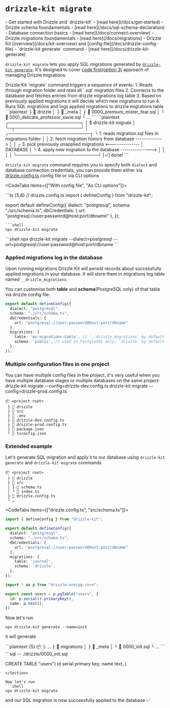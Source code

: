 
# `drizzle-kit migrate`
<Prerequisites>
- Get started with Drizzle and `drizzle-kit` - [read here](/docs/get-started)
- Drizzle schema foundamentals - [read here](/docs/sql-schema-declaration)
- Database connection basics - [read here](/docs/connect-overview)
- Drizzle migrations foundamentals - [read here](/docs/migrations)
- Drizzle Kit [overview](/docs/kit-overview) and [config file](/docs/drizzle-config-file)
- `drizzle-kit generate` command - [read here](/docs/drizzle-kit-generate)
</Prerequisites>
<br/>


`drizzle-kit migrate` lets you apply SQL migrations generated by [`drizzle-kit generate`](/docs/drizzle-kit-generate). 
It's designed to cover [code first(option 3)](/docs/migrations) approach of managing Drizzle migrations. 

<Callout collapsed="How it works under the hood?">
Drizzle Kit `migrate` command triggers a sequence of events:
1. Reads through migration folder and read all `.sql` migration files
2. Connects to the database and fetches entries from drizzle migrations log table
3. Based on previously applied migrations it will decide which new migrations to run
4. Runs SQL migrations and logs applied migrations to drizzle migrations table

<Section>
```plaintext
  ├ 📂 drizzle       
  │ ├ 📂 _meta
  │ ├ 📜 0000_premium_mister_fear.sql
  │ └ 📜 0001_delicate_professor_xavie.sql
  └ …
```
```plaintext
┌───────────────────────┐                  
│ $ drizzle-kit migrate │                  
└─┬─────────────────────┘                  
  │                                                         ┌──────────────────────────┐                                         
  └ 1. reads migration.sql files in migrations folder       │                          │
    2. fetch migration history from database -------------> │                          │
  ┌ 3. pick previously unapplied migrations <-------------- │         DATABASE         │
  └ 4. apply new migration to the database ---------------> │                          │
                                                            │                          │
                                                            └──────────────────────────┘
[✓] done!        
```
</Section>

</Callout>

`drizzle-kit migrate` command requires you to specify both `dialect` and database connection credentials, 
you can provide them either via [drizzle.config.ts](/docs/drizzle-config-file) config file or via CLI options

<CodeTabs items={["With config file", "As CLI options"]}>
<Section>
```ts {5,8}
// drizzle.config.ts
import { defineConfig } from "drizzle-kit";

export default defineConfig({
  dialect: "postgresql",
  schema: "./src/schema.ts",
  dbCredentials: {
    url: "postgresql://user:password@host:port/dbname"
  },
});
```
```shell
npx drizzle-kit migrate
```
</Section>
```shell
npx drizzle-kit migrate --dialect=postgresql --url=postgresql://user:password@host:port/dbname
```
</CodeTabs>

### Applied migrations log in the database
Upon running migrations Drizzle Kit will persist records about successfully applied migrations in your database. 
It will store them in migrations log table named `__drizzle_migrations`.

You can customise both **table** and **schema**(PostgreSQL only) of that table via drizzle config file:
```ts filename="drizzle.config.ts" {8-9}
export default defineConfig({
  dialect: "postgresql",
  schema: "./src/schema.ts",
  dbCredentials: {
    url: "postgresql://user:password@host:port/dbname"
  },
  migrations: {
    table: 'my-migrations-table', // `__drizzle_migrations` by default
    schema: 'public', // used in PostgreSQL only, `drizzle` by default
  },
});
```

### Multiple configuration files in one project
You can have multiple config files in the project, it's very useful when you have multiple database stages or multiple databases on the same project:
<Npx>
  drizzle-kit migrate --config=drizzle-dev.config.ts
  drizzle-kit migrate --config=drizzle-prod.config.ts
</Npx>
```plaintext {5-6}
📦 <project root>
 ├ 📂 drizzle
 ├ 📂 src
 ├ 📜 .env
 ├ 📜 drizzle-dev.config.ts
 ├ 📜 drizzle-prod.config.ts
 ├ 📜 package.json
 └ 📜 tsconfig.json
```

### Extended example
Let's generate SQL migration and apply it to our database using `drizzle-kit generate` and `drizzle-kit migrate` commands

```plaintext
📦 <project root>
 ├ 📂 drizzle
 ├ 📂 src
 │ ├ 📜 schema.ts
 │ └ 📜 index.ts
 ├ 📜 drizzle.config.ts
 └ …
```
<CodeTabs items={["drizzle.config.ts", "src/schema.ts"]}>
```ts
import { defineConfig } from "drizzle-kit";

export default defineConfig({
  dialect: "postgresql",
  schema: "./src/schema.ts",
  dbCredentials: {
    url: "postgresql://user:password@host:port/dbname"
  },
  migrations: {
    table: 'journal', 
    schema: 'drizzle', 
  },
});
```
```ts 
import * as p from "drizzle-orm/pg-core";

export const users = p.pgTable("users", {
  id: p.serial().primaryKey(),
  name: p.text(),
})
```
</CodeTabs>

Now let's run
```shell
npx drizzle-kit generate --name=init
```
it will generate
<Section>
```plaintext {5}
📦 <project root>
 ├ …
 ├ 📂 migrations
 │ ├ 📂 _meta
 │ └ 📜 0000_init.sql 
 └ …
```
```sql
-- ./drizzle/0000_init.sql

CREATE TABLE "users"(
  id serial primary key,
  name text,
)
```
</Section>

Now let's run
```shell
npx drizzle-kit migrate
```

and our SQL migration is now successfully applied to the database ✅
